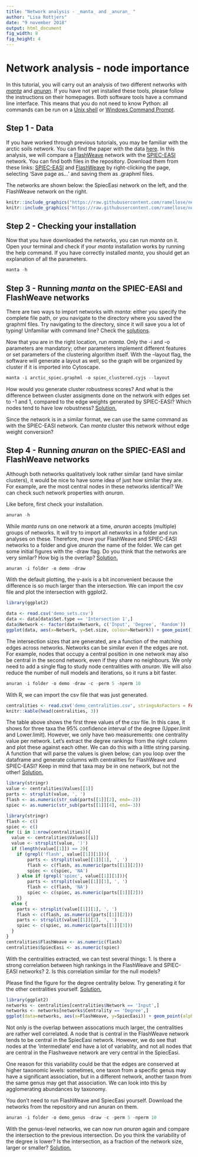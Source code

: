 ```yaml
---
title: "Network analysis - _manta_ and _anuran_ "
author: "Lisa Rottjers"
date: "9 november 2018"
output: html_document
fig_width: 8
fig_height: 4
---
```


# Network analysis - node importance
  
In this tutorial, you will carry out an analysis of two different networks with [_manta_](https://github.com/ramellose/manta) and [_anuran_](https://github.com/ramellose/anuran). If you have not yet installed these tools, please follow the instructions on their homepages. Both software tools have a command line interface. This means that you do not need to know Python: all commands can be run on a [Unix shell](https://en.wikipedia.org/wiki/Unix_shell) or [Windows Command Prompt](https://en.wikipedia.org/wiki/Cmd.exe). 

## Step 1 - Data

If you have worked through previous tutorials, you may be familiar with the arctic soils network. You can find the paper with the data [here](https://sfamjournals.onlinelibrary.wiley.com/doi/full/10.1111/j.1462-2920.2010.02277.x). In this analysis, we will compare a [FlashWeave](https://www.sciencedirect.com/science/article/pii/S2405471219302716) network with the [SPIEC-EASI](https://journals.plos.org/ploscompbiol/article?id=10.1371/journal.pcbi.1004226) network. 
You can find both files in the repository. Download them from these links: [SPIEC-EASI](https://raw.githubusercontent.com/ramellose/networktutorials/master/Workshop%20network%20analysis%202020/arctic_spiec.graphml) and [FlashWeave](https://raw.githubusercontent.com/ramellose/networktutorials/master/Workshop%20network%20analysis%202020/arctic_flash.graphml) by right-clicking the page, selecting 'Save page as...' and saving them as .graphml files. 

The networks are shown below: the SpiecEasi network on the left, and the FlashWeave network on the right. 
```r
knitr::include_graphics("https://raw.githubusercontent.com/ramellose/networktutorials/master/Workshop%20network%20analysis%202020/spiec_base.PNG")
knitr::include_graphics("https://raw.githubusercontent.com/ramellose/networktutorials/master/Workshop%20network%20analysis%202020/flash_base.PNG")
```

## Step 2 - Checking your installation 

Now that you have downloaded the networks, you can run _manta_ on it. 
Open your terminal and check if your _manta_ installation works by running the help command. If you have correctly installed _manta_, you should get an explanation of all the parameters. 

```r
manta -h
```
  
## Step 3 - Running _manta_ on the SPIEC-EASI and FlashWeave networks

There are two ways to import networks with _manta_: either you specify the complete file path, or you navigate to the directory where you saved the graphml files. Try navigating to the directory, since it will save you a lot of typing! Unfamiliar with command line? Check the [solutions](https://ramellose.github.io/networktutorials/workshop_demo_answers.html#cmd). 

Now that you are in the right location, run _manta_. Only the -i and -o parameters are mandatory; other parameters implement different features or set parameters of the clustering algorithm itself. With the --layout flag, the software will generate a layout as well, so the graph will be organized by cluster if it is imported into Cytoscape. 

```r
manta -i arctic_spiec.graphml -o spiec_clustered.cyjs --layout 
```

How would you generate cluster robustness scores? And what is the difference between cluster assigments done on the network with edges set to -1 and 1, compared to the edge weights generated by SPIEC-EASI? Which nodes tend to have low robustness? [Solution.](https://ramellose.github.io/networktutorials/workshop_demo_answers.html#manta) 

Since the network is in a similar format, we can use the same command as with the SPIEC-EASI network. Can _manta_ cluster this network without edge weight conversion? 

## Step 4 - Running _anuran_ on the SPIEC-EASI and FlashWeave networks

Although both networks qualitatively look rather similar (and have similar clusters), it would be nice to have some idea of just how similar they are. For example, are the most central nodes in these networks identical? We can check such network properties with _anuran_. 

Like before, first check your installation. 

```r
anuran -h
```

While _manta_ runs on one network at a time, _anuran_ accepts (multiple) groups of networks. It will try to import all networks in a folder and run analyses on these. Therefore, move your FlashWeave and SPIEC-EASI networks to a folder and give _anuran_ the name of the folder. We can get some initial figures with the -draw flag. Do you think that the networks are very similar? How big is the overlap?  [Solution.](https://ramellose.github.io/networktutorials/workshop_demo_answers.html#anuran) 

```r
anuran -i folder -o demo -draw
```

With the default plotting, the y-axis is a bit inconvenient because the difference is so much larger than the intersection. We can import the csv file and plot the intersection with ggplot2. 

```r
library(ggplot2)

data <- read.csv('demo_sets.csv')
data <- data[data$Set.type == 'Intersection 1',]
data$Network <- factor(data$Network, c('Input', 'Degree', 'Random'))
ggplot(data, aes(x=Network, y=Set.size, colour=Network)) + geom_point() + theme_minimal()
```

The intersection sizes that are generated, are a function of the matching edges across networks. Networks can be similar even if the edges are not. For example, nodes that occupy a central position in one network may also be central in the second network, even if they share no neighbours. We only need to add a single flag to study node centralities with _anuran_. We will also reduce the number of null models and iterations, so it runs a bit faster. 

```r
anuran -i folder -o demo -draw -c -perm 5 -nperm 10
```

With R, we can import the csv file that was just generated. 

```r
centralities <- read.csv('demo_centralities.csv', stringsAsFactors = FALSE)
knitr::kable(head(centralities, 3))
```

The table above shows the first three values of the csv file. In this case, it shows for three taxa the 95% confidence interval of the degree (Upper.limit and Lower.limit). However, we only have two measurements: one centrality value per network. Let's extract the degree rankings from the right column and plot these against each other. We can do this with a little string parsing. A function that will parse the values is given below; can you loop over the dataframe and generate columns with centralities for FlashWeave and SPIEC-EASI? Keep in mind that taxa may be in one network, but not the other! [Solution.](https://ramellose.github.io/networktutorials/workshop_demo_answers.html#central) 

```r
library(stringr)
value <- centralities$Values[[1]]
parts <- strsplit(value, ', ')
flash <- as.numeric(str_sub(parts[[1]][2], end=-2))
spiec <- as.numeric(str_sub(parts[[1]][4], end=-3))
```

```r
library(stringr)
flash <- c()
spiec <- c()
for (i in 1:nrow(centralities)){
  value <- centralities$Values[[i]]
  value <- strsplit(value, ')')
  if (length(value[[1]]) == 2){
    if (grepl('flash', value[[1]][1])){
        parts <- strsplit(value[[1]][1], ', ')
        flash <- c(flash, as.numeric(parts[[1]][2]))
        spiec <- c(spiec, 'NA')
    } else if (grepl('spiec', value[[1]][1])){
        parts <- strsplit(value[[1]][1], ', ')
        flash <- c(flash, 'NA')
        spiec <- c(spiec, as.numeric(parts[[1]][2]))
    }}
  else {
    parts <- strsplit(value[[1]][1], ', ')
    flash <- c(flash, as.numeric(parts[[1]][2]))
    parts <- strsplit(value[[1]][2], ', ')
    spiec <- c(spiec, as.numeric(parts[[1]][3]))
  }
}
centralities$FlashWeave <- as.numeric(flash)
centralities$SpiecEasi <- as.numeric(spiec)
```

With the centralities extracted, we can test several things:
1. Is there a strong correlation between high rankings in the FlashWeave and SPIEC-EASI networks? 
2. Is this correlation similar for the null models? 

Please find the figure for the degree centrality below. Try generating it for the other centralities yourself.  [Solution.](https://ramellose.github.io/networktutorials/workshop_demo_answers.html#plot)

```r
library(ggplot2)
networks <- centralities[centralities$Network == 'Input',]
networks <- networks[networks$Centrality == 'Degree',]
ggplot(data=networks, aes(x=FlashWeave, y=SpiecEasi)) + geom_point(alpha=0.05) + geom_smooth() + theme_minimal()

```

Not only is the overlap between assocations much larger, the centralities are rather well correlated. A node that is central in the FlashWeave network tends to be central in the SpiecEasi network. However, we do see that nodes at the 'intermediate' end have a lot of variablity, and not all nodes that are central in the Flashweave network are very central in the SpiecEasi. 

One reason for this variability could be that the edges are conserved at higher taxonomic levels: sometimes, one taxon from a specific genus may have a significant association, but in a different network, another taxon from the same genus may get that association. We can look into this by agglomerating abundances by taxonomy. 

You don't need to run FlashWeave and SpiecEasi yourself. Download the networks from the repository and run anuran on them. 


```r
anuran -i folder -o demo_genus -draw -c -perm 5 -nperm 10
```

With the genus-level networks, we can now run _anuran_ again and compare the intersection to the previous intersection. 
Do you think the variability of the degree is lower? Is the intersection, as a fraction of the network size, larger or smaller? [Solution.](https://ramellose.github.io/networktutorials/workshop_demo_answers.html#genus)
